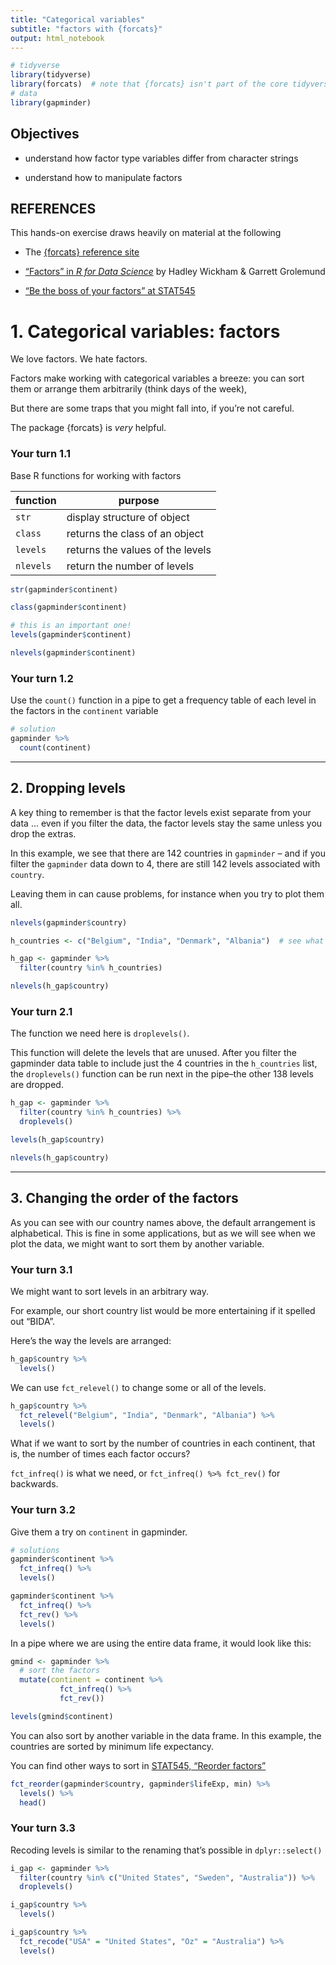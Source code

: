 ```yaml
---
title: "Categorical variables"
subtitle: "factors with {forcats}"
output: html_notebook
---
```


<!-- This file by Martin Monkman is licensed under a Creative Commons Attribution 4.0 International License. -->

```r
# tidyverse
library(tidyverse)
library(forcats)  # note that {forcats} isn't part of the core tidyverse so has to be loaded explicitly
# data
library(gapminder)
```


## Objectives

* understand how factor type variables differ from character strings

* understand how to manipulate factors


## REFERENCES

This hands-on exercise draws heavily on material at the following 

* The [{forcats} reference site](https://forcats.tidyverse.org/)

* ["Factors" in _R for Data Science_](https://r4ds.had.co.nz/factors.html) by Hadley Wickham & Garrett Grolemund

* ["Be the boss of your factors" at STAT545](https://stat545.com/factors-boss.html)





# 1. Categorical variables: factors

We love factors. We hate factors. 

Factors make working with categorical variables a breeze: you can sort them or arrange them arbitrarily (think days of the week), 

But there are some traps that you might fall into, if you're not careful.

The package {forcats} is _very_ helpful. 


### Your turn 1.1

Base R functions for working with factors

| function | purpose |
| ---- | ---- |
| `str` | display structure of object |
| `class` | returns the class of an object |
| `levels` | returns the values of the levels |
| `nlevels` | return the number of levels |





```r

str(gapminder$continent)

class(gapminder$continent)

# this is an important one!
levels(gapminder$continent)

nlevels(gapminder$continent)


```


### Your turn 1.2

Use the `count()` function in a pipe to get a frequency table of each level in the factors in the `continent` variable

```r
# solution
gapminder %>%
  count(continent)

```

***

## 2. Dropping levels

A key thing to remember is that the factor levels exist separate from your data ... even if you filter the data, the factor levels stay the same unless you drop the extras.

In this example, we see that there are 142 countries in `gapminder` -- and if you filter the `gapminder` data down to 4, there are still 142 levels associated with `country`.

Leaving them in can cause problems, for instance when you try to plot them all.


```r

nlevels(gapminder$country)

h_countries <- c("Belgium", "India", "Denmark", "Albania")  # see what I did there?

h_gap <- gapminder %>%
  filter(country %in% h_countries)

nlevels(h_gap$country)

```


### Your turn 2.1

The function we need here is `droplevels()`.

This function will delete the levels that are unused. After you filter the gapminder data table to include just the 4 countries in the `h_countries` list, the `droplevels()` function can be run next in the pipe--the other 138 levels are dropped. 


```r

h_gap <- gapminder %>%
  filter(country %in% h_countries) %>% 
  droplevels()

levels(h_gap$country)

nlevels(h_gap$country)

```

***

## 3. Changing the order of the factors

As you can see with our country names above, the default arrangement is alphabetical. This is fine in some applications, but as we will see when we plot the data, we might want to sort them by another variable.



### Your turn 3.1

We might want to sort levels in an arbitrary way. 

For example, our short country list would be more entertaining if it spelled out "BIDA".

Here's the way the levels are arranged:

```r

h_gap$country %>% 
  levels()

```

We can use `fct_relevel()` to change some or all of the levels.

```r

h_gap$country %>%
  fct_relevel("Belgium", "India", "Denmark", "Albania") %>% 
  levels()

```




What if we want to sort by the number of countries in each continent, that is, the number of times each factor occurs?

`fct_infreq()` is what we need, or `fct_infreq() %>% fct_rev()` for backwards.



### Your turn 3.2

Give them a try on `continent` in gapminder.

```r
# solutions
gapminder$continent %>%
  fct_infreq() %>%
  levels()

gapminder$continent %>%
  fct_infreq() %>%
  fct_rev() %>%
  levels()


```

In a pipe where we are using the entire data frame, it would look like this:

```r

gmind <- gapminder %>%
  # sort the factors
  mutate(continent = continent %>% 
           fct_infreq() %>% 
           fct_rev()) 

levels(gmind$continent)

```


You can also sort by another variable in the data frame. In this example, the countries are sorted by minimum life expectancy.

You can find other ways to sort in [STAT545, "Reorder factors"](https://stat545.com/factors-boss.html#reorder-factors)

```r

fct_reorder(gapminder$country, gapminder$lifeExp, min) %>%
  levels() %>%
  head()


```



### Your turn 3.3

Recoding levels is similar to the renaming that's possible in `dplyr::select()`

```r
i_gap <- gapminder %>% 
  filter(country %in% c("United States", "Sweden", "Australia")) %>% 
  droplevels()

i_gap$country %>% 
  levels()

i_gap$country %>%
  fct_recode("USA" = "United States", "Oz" = "Australia") %>% 
  levels()

```




